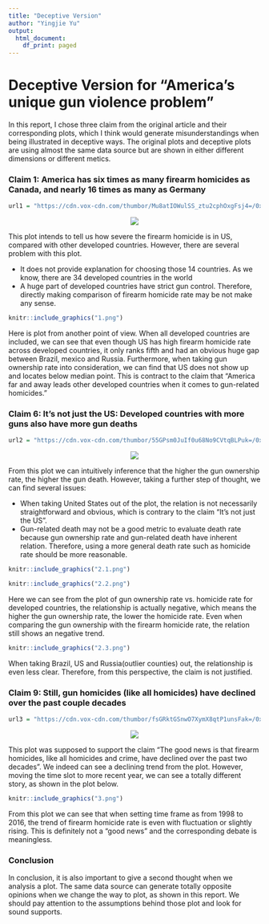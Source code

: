```yaml
---
title: "Deceptive Version"
author: "Yingjie Yu"
output:
  html_document:
    df_print: paged
---
```


# Deceptive Version for “America’s unique gun violence problem”
In this report, I chose three claim from the original article and their corresponding plots, which I think would generate misunderstandings when being illustrated in deceptive ways. The original plots and deceptive plots are using almost the same data source but are shown in either different dimensions or different metics. 

### Claim 1: America has six times as many firearm homicides as Canada, and nearly 16 times as many as Germany

```r
url1 = "https://cdn.vox-cdn.com/thumbor/Mu8atIOWulSS_ztu2cphOxgFsj4=/0x0:800x1571/1720x0/filters:focal(0x0:800x1571):format(webp)/cdn.vox-cdn.com/uploads/chorus_asset/file/10228297/gun_homicides_per_capita.jpg"

```
<center><img src="`r url1`"></center>

This plot intends to tell us how severe the firearm homicide is in US, compared with other developed countries.  However, there are several problem with this plot.

* It does not provide explanation for choosing those 14 countries. As we know, there are 34 developed countries in the world
* A huge part of developed countries have strict gun control. Therefore, directly making comparison of firearm homicide rate may be not make any sense. 

```r
knitr::include_graphics("1.png")
```


Here is plot from another point of view. When all developed countries are included, we can see that even though US has high firearm homicide rate across developed countries, it only ranks fifth and had an obvious huge gap between Brazil, mexico and Russia.  Furthermore, when taking gun ownership rate into consideration, we can find that US does not show up and locates below median point. This is contract to the claim that “America far and away leads other developed countries when it comes to gun-related homicides.”

### Claim 6: It’s not just the US: Developed countries with more guns also have more gun deaths
```r
url2 = "https://cdn.vox-cdn.com/thumbor/55GPsm0JuIf0u68No9CVtqBLPuk=/0x0:3840x2794/1720x0/filters:focal(0x0:3840x2794):format(webp)/cdn.vox-cdn.com/uploads/chorus_asset/file/10328765/GUN_SCATTERPLOT_2x.png"
```
<center><img src="`r url2`"></center>

From this plot we can intuitively inference that the higher the gun ownership rate, the higher the gun death. However, taking a further step of thought, we can find several issues:

* When taking United States out of the plot, the relation is not necessarily straightforward and obvious, which is contrary to the claim “It’s not just the US”.
* Gun-related death may not be a good metric to evaluate death rate because gun ownership rate and gun-related death have inherent relation. Therefore, using a more general death rate such as homicide rate should be more reasonable.

```r
knitr::include_graphics("2.1.png")
```

```r
knitr::include_graphics("2.2.png")
```

Here we can see from the plot of gun ownership rate vs. homicide rate for developed countries, the relationship is actually negative, which means the higher the gun ownership rate, the lower the homicide rate. Even when comparing the gun ownership with the firearm homicide rate, the relation still shows an negative trend.

```r
knitr::include_graphics("2.3.png")
```

When taking Brazil, US and Russia(outlier counties) out, the relationship is even less clear. Therefore, from this perspective, the claim is not justified.


### Claim 9: Still, gun homicides (like all homicides) have declined over the past couple decades
```r
url3 = "https://cdn.vox-cdn.com/thumbor/fsGRktGSnwO7XymX8qtP1unsFak=/0x0:417x395/1720x0/filters:focal(0x0:417x395):format(webp)/cdn.vox-cdn.com/uploads/chorus_asset/file/9371435/firearm_homicide_deaths.png"
```
<center><img src="`r url3`"></center>


This plot was supposed to support the claim “The good news is that firearm homicides, like all homicides and crime, have declined over the past two decades”.  We indeed can see a declining trend from the plot. However, moving the time slot to more recent year, we can see a totally different story, as shown in the plot below. 

```r
knitr::include_graphics("3.png")
```


From this plot we can see that when setting time frame as from 1998 to 2016, the trend of firearm homicide rate is even with fluctuation or slightly rising. This is definitely not a “good news” and the corresponding debate is meaningless. 

### Conclusion
In conclusion, it is also important to give a second thought when we analysis a plot. The same data source can generate totally opposite opinions when we change the way to plot, as shown in this report. We should pay attention to the assumptions behind those plot and look for sound supports. 
